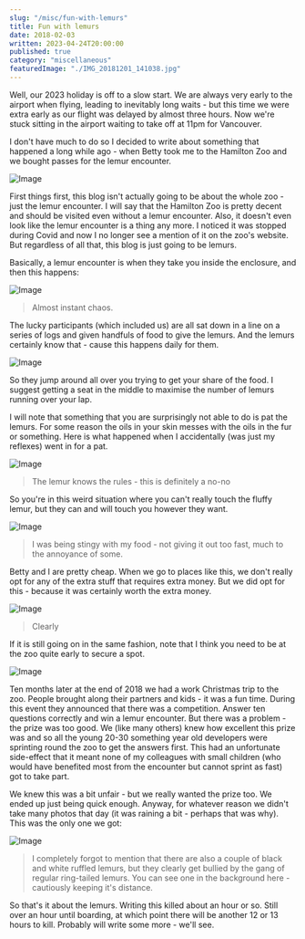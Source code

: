 ```yaml
---
slug: "/misc/fun-with-lemurs"
title: Fun with lemurs
date: 2018-02-03
written: 2023-04-24T20:00:00
published: true
category: "miscellaneous"
featuredImage: "./IMG_20181201_141038.jpg"
---
```


Well, our 2023 holiday is off to a slow start.  We are always very early to the airport when flying, leading to inevitably long waits - but this time we were extra early as our flight was delayed by almost three hours.  Now we're stuck sitting in the airport waiting to take off at 11pm for Vancouver.

I don't have much to do so I decided to write about something that happened a long while ago - when Betty took me to the Hamilton Zoo and we bought passes for the lemur encounter.

![Image](IMG_20180203_102818.jpg)

First things first, this blog isn't actually going to be about the whole zoo - just the lemur encounter.  I will say that the Hamilton Zoo is pretty decent and should be visited even without a lemur encounter.  Also, it doesn't even look like the lemur encounter is a thing any more.  I noticed it was stopped during Covid and now I no longer see a mention of it on the zoo's website.  But regardless of all that, this blog is just going to be lemurs.

Basically, a lemur encounter is when they take you inside the enclosure, and then this happens:

![Image](IMG_20180203_113534.jpg)

> Almost instant chaos.

The lucky participants (which included us) are all sat down in a line on a series of logs and given handfuls of food to give the lemurs.  And the lemurs certainly know that - cause this happens daily for them.

![Image](IMG_20180203_113738.jpg)

So they jump around all over you trying to get your share of the food.  I suggest getting a seat in the middle to maximise the number of lemurs running over your lap.

I will note that something that you are surprisingly not able to do is pat the lemurs.  For some reason the oils in your skin messes with the oils in the fur or something.  Here is what happened when I accidentally (was just my reflexes) went in for a pat.

![Image](IMG_20180203_114151.jpg)

> The lemur knows the rules - this is definitely a no-no

So you're in this weird situation where you can't really touch the fluffy lemur, but they can and will touch you however they want.

![Image](IMG_20180203_114010.jpg)

> I was being stingy with my food - not giving it out too fast, much to the annoyance of some.

Betty and I are pretty cheap.  When we go to places like this, we don't really opt for any of the extra stuff that requires extra money.  But we did opt for this - because it was certainly worth the extra money.

![Image](IMG_20180203_114350.jpg)

> Clearly

If it is still going on in the same fashion, note that I think you need to be at the zoo quite early to secure a spot.

![Image](IMG_20180203_114355.jpg)

Ten months later at the end of 2018 we had a work Christmas trip to the zoo.  People brought along their partners and kids - it was a fun time.  During this event they announced that there was a competition.  Answer ten questions correctly and win a lemur encounter.  But there was a problem - the prize was too good.  We (like many others) knew how excellent this prize was and so all the young 20-30 something year old developers were sprinting round the zoo to get the answers first.  This had an unfortunate side-effect that it meant none of my colleagues with small children (who would have benefited most from the encounter but cannot sprint as fast) got to take part.

We knew this was a bit unfair - but we really wanted the prize too.  We ended up just being quick enough.  Anyway, for whatever reason we didn't take many photos that day (it was raining a bit - perhaps that was why).  This was the only one we got:

![Image](IMG_20181201_141038.jpg)

> I completely forgot to mention that there are also a couple of black and white ruffled lemurs, but they clearly get bullied by the gang of regular ring-tailed lemurs.  You can see one in the background here - cautiously keeping it's distance.

So that's it about the lemurs.  Writing this killed about an hour or so.  Still over an hour until boarding, at which point there will be another 12 or 13 hours to kill.  Probably will write some more - we'll see.